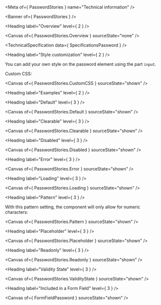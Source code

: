 
<Meta of={ PasswordStories } name="Technical information" />

<Banner of={ PasswordStories } />

<Heading label="Overview" level={ 2 } />

<Canvas of={ PasswordStories.Overview } sourceState="none" />

<TechnicalSpecification data={ SpecificationsPassword } />

<Heading label="Style customization" level={ 2 } />

You can add your own style on the password element using the part `input`.

Custom CSS:

<Canvas of={ PasswordStories.CustomCSS } sourceState="shown" />

<Heading label="Examples" level={ 2 } />

<Heading label="Default" level={ 3 } />

<Canvas of={ PasswordStories.Default } sourceState="shown" />

<Heading label="Clearable" level={ 3 } />

<Canvas of={ PasswordStories.Clearable } sourceState="shown" />

<Heading label="Disabled" level={ 3 } />

<Canvas of={ PasswordStories.Disabled } sourceState="shown" />

<Heading label="Error" level={ 3 } />

<Canvas of={ PasswordStories.Error } sourceState="shown" />

<Heading label="Loading" level={ 3 } />

<Canvas of={ PasswordStories.Loading } sourceState="shown" />

<Heading label="Pattern" level={ 3 } />

With this pattern setting, the component will only allow for numeric characters:

<Canvas of={ PasswordStories.Pattern } sourceState="shown" />

<Heading label="Placeholder" level={ 3 } />

<Canvas of={ PasswordStories.Placeholder } sourceState="shown" />

<Heading label="Readonly" level={ 3 } />

<Canvas of={ PasswordStories.Readonly } sourceState="shown" />

<Heading label="Validity State" level={ 3 } />

<Canvas of={ PasswordStories.ValidityState } sourceState="shown" />

<Heading label="Included in a Form Field" level={ 3 } />

<Canvas of={ FormFieldPassword } sourceState="shown" />
